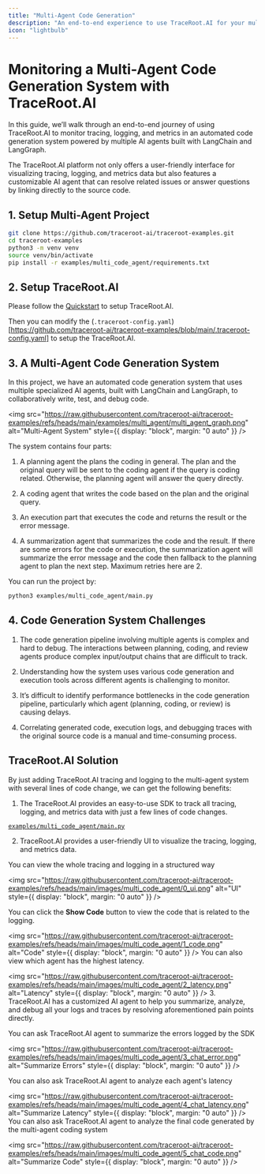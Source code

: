 ```yaml
---
title: "Multi-Agent Code Generation"
description: "An end-to-end experience to use TraceRoot.AI for your multi-agent code generation system."
icon: "lightbulb"
---
```


# Monitoring a Multi-Agent Code Generation System with TraceRoot.AI

In this guide, we’ll walk through an end-to-end journey of using TraceRoot.AI to monitor tracing, logging, and metrics in an automated code generation system powered by multiple AI agents built with LangChain and LangGraph.

The TraceRoot.AI platform not only offers a user-friendly interface for visualizing tracing, logging, and metrics data but also features a customizable AI agent that can resolve related issues or answer questions by linking directly to the source code.

## 1. Setup Multi-Agent Project

```bash
git clone https://github.com/traceroot-ai/traceroot-examples.git
cd traceroot-examples
python3 -m venv venv
source venv/bin/activate
pip install -r examples/multi_code_agent/requirements.txt
```

## 2. Setup TraceRoot.AI

Please follow the [Quickstart](https://docs.traceroot.ai/quickstart) to setup TraceRoot.AI.

Then you can modify the (`.traceroot-config.yaml`)[https://github.com/traceroot-ai/traceroot-examples/blob/main/.traceroot-config.yaml] to setup the TraceRoot.AI.

## 3. A Multi-Agent Code Generation System

In this project, we have an automated code generation system that uses multiple specialized AI agents, built with LangChain and LangGraph, to collaboratively write, test, and debug code.

<img
  src="https://raw.githubusercontent.com/traceroot-ai/traceroot-examples/refs/heads/main/examples/multi_agent/multi_agent_graph.png"
  alt="Multi-Agent System"
  style={{ display: "block", margin: "0 auto" }}
/>


The system contains four parts:

1. A planning agent the plans the coding in general. The plan and the original query will be sent to the coding agent if the query is coding related. Otherwise, the planning agent will answer the query directly.

2. A coding agent that writes the code based on the plan and the original query.

3. An execution part that executes the code and returns the result or the error message.

4. A summarization agent that summarizes the code and the result. If there are some errors for the code or execution, the summarization agent will summarize the error message and the code then fallback to the planning agent to plan the next step. Maximum retries here are 2.

You can run the project by:

```bash
python3 examples/multi_code_agent/main.py
```

## 4. Code Generation System Challenges

1. The code generation pipeline involving multiple agents is complex and hard to debug. The interactions between planning, coding, and review agents produce complex input/output chains that are difficult to track.

2. Understanding how the system uses various code generation and execution tools across different agents is challenging to monitor.

3. It’s difficult to identify performance bottlenecks in the code generation pipeline, particularly which agent (planning, coding, or review) is causing delays.

4. Correlating generated code, execution logs, and debugging traces with the original source code is a manual and time-consuming process.

## TraceRoot.AI Solution

By just adding TraceRoot.AI tracing and logging to the multi-agent system with several lines of code change, we can get the following benefits:

1. The TraceRoot.AI provides an easy-to-use SDK to track all tracing, logging, and metrics data with just a few lines of code changes.

[`examples/multi_code_agent/main.py`](https://github.com/traceroot-ai/traceroot-examples/tree/main/examples/multi_code_agent/main.py#L183)

2. TraceRoot.AI provides a user-friendly UI to visualize the tracing, logging, and metrics data.

You can view the whole tracing and logging in a structured way

<img
  src="https://raw.githubusercontent.com/traceroot-ai/traceroot-examples/refs/heads/main/images/multi_code_agent/0_ui.png"
  alt="UI"
  style={{ display: "block", margin: "0 auto" }}
/>

You can click the **Show Code** button to view the code that is related to the logging.

<img
  src="https://raw.githubusercontent.com/traceroot-ai/traceroot-examples/refs/heads/main/images/multi_code_agent/1_code.png"
  alt="Code"
  style={{ display: "block", margin: "0 auto" }}
/>
You can also view which agent has the highest latency.

<img
  src="https://raw.githubusercontent.com/traceroot-ai/traceroot-examples/refs/heads/main/images/multi_code_agent/2_latency.png"
  alt="Latency"
  style={{ display: "block", margin: "0 auto" }}
/>
3. TraceRoot.AI has a customized AI agent to help you summarize, analyze, and debug all your logs and traces by resolving aforementioned pain points directly.

You can ask TraceRoot.AI agent to summarize the errors logged by the SDK

<img
  src="https://raw.githubusercontent.com/traceroot-ai/traceroot-examples/refs/heads/main/images/multi_code_agent/3_chat_error.png"
  alt="Summarize Errors"
  style={{ display: "block", margin: "0 auto" }}
/>

You can also ask TraceRoot.AI agent to analyze each agent's latency

<img
  src="https://raw.githubusercontent.com/traceroot-ai/traceroot-examples/refs/heads/main/images/multi_code_agent/4_chat_latency.png"
  alt="Summarize Latency"
  style={{ display: "block", margin: "0 auto" }}
/>
You can also ask TraceRoot.AI agent to analyze the final code generated by the multi-agent coding system

<img
  src="https://raw.githubusercontent.com/traceroot-ai/traceroot-examples/refs/heads/main/images/multi_code_agent/5_chat_code.png"
  alt="Summarize Code"
  style={{ display: "block", margin: "0 auto" }}
/>